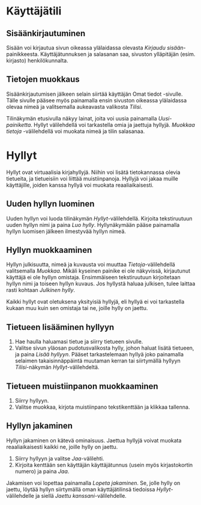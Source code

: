# Käyttäjätili
## Sisäänkirjautuminen
Sisään voi kirjautua sivun oikeassa ylälaidassa olevasta *Kirjaudu sisään*-painikkeesta. Käyttäjätunnuksen ja salasanan saa, sivuston ylläpitäjän (esim. kirjasto) henkilökunnalta.

## Tietojen muokkaus
Sisäänkirjautumisen jälkeen selain siirtää käyttäjän Omat tiedot -sivulle. Tälle sivulle pääsee myös painamalla ensin sivuston oikeassa ylälaidassa olevaa nimeä ja valitsemalla aukeavasta valikosta *Tilisi*.

Tilinäkymän etusivulla näkyy lainat, joita voi uusia painamalla *Uusi-painiketta*. Hyllyt välilehdellä voi tarkastella omia ja jaettuja hyllyjä. *Muokkaa tietoja* -välilehdellä voi muokata nimeä ja tilin salasanaa.

# Hyllyt

Hyllyt ovat virtuaalisia kirjahyllyjä. Niihin voi lisätä tietokannassa olevia tietueita, ja tietueisiin voi liittää muistiinpanoja. Hyllyjä voi jakaa muille käyttäjille, joiden kanssa hyllyä voi muokata reaaliaikaisesti.

## Uuden hyllyn luominen
Uuden hyllyn voi luoda tilinäkymän *Hyllyt*-välilehdellä. Kirjoita tekstiruutuun uuden hyllyn nimi ja paina *Luo hylly*. Hyllynäkymään pääse painamalla hyllyn luomisen jälkeen ilmestyvää hyllyn nimeä.

## Hyllyn muokkaaminen
Hyllyn julkisuutta, nimeä ja kuvausta voi muuttaa *Tietoja*-välilehdellä valitsemalla *Muokkaa*. Mikäli kyseinen painike ei ole näkyvissä, kirjautunut käyttäjä ei ole hyllyn omistaja. Ensimmäiseen tekstiruutuun kirjoitetaan hyllyn nimi ja toiseen hyllyn kuvaus. Jos hyllystä haluaa julkisen, tulee laittaa rasti kohtaan *Julkinen hylly*.

Kaikki hyllyt ovat oletuksena yksityisiä hyllyjä, eli hyllyä ei voi tarkastella kukaan muu kuin sen omistaja tai ne, joille hylly on jaettu.


## Tietueen lisääminen hyllyyn
1. Hae haulla haluamasi tietue ja siirry tietueen sivulle.
2. Valitse sivun yläosan pudotusvalikosta hylly, johon haluat lisätä tietueen, ja paina *Lisää hyllyyn*.
Pääset tarkastelemaan hyllyä joko painamalla selaimen takaisinnäppäintä muutaman kerran tai siirtymällä hyllyyn *Tilisi*-näkymän *Hyllyt*-välilehdeltä.

## Tietueen muistiinpanon muokkaaminen
1. Siirry hyllyyn.
2. Valitse muokkaa, kirjota muistiinpano tekstikenttään ja klikkaa tallenna.

## Hyllyn jakaminen
Hyllyn jakaminen on kätevä ominaisuus. Jaettua hyllyjä voivat muokata reaaliaikaisesti kaikki ne, joille hylly on jaettu.

1. Siirry hyllyyn ja valitse *Jaa*-välilehti.
2. Kirjoita kenttään sen käyttäjän käyttäjätunnus (usein myös kirjastokortin numero) ja paina *Jaa*.

Jakamisen voi lopettaa painamalla *Lopeta jakaminen*. Se, jolle hylly on jaettu, löytää hyllyn siirtymällä oman käyttäjätilinsä tiedoissa *Hyllyt*-välilehdelle ja siellä *Jaettu kanssani*-välilehdelle.